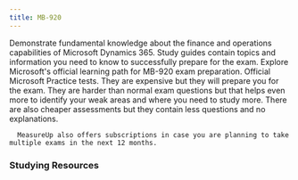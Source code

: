 ```yaml
---
title: MB-920
---
```


<Card title="Get Started" icon="star"> 
  <LinkCard title="Exam MB-920: Microsoft Dynamics 365 Fundamentals (ERP)" href="https://learn.microsoft.com/en-us/credentials/certifications/d365-fundamentals-finance-and-operations-apps-erp?WT.mc_id=studentamb_165290" target="_blank"/>
      Demonstrate fundamental knowledge about the finance and operations capabilities of Microsoft Dynamics 365.
  <LinkCard title="MB-920 Study Guide" href="https://aka.ms/mb920-studyguide?WT.mc_id=studentamb_165290" target="_blank"/>
      Study guides contain topics and information you need to know to successfully prepare for the exam.
  <LinkCard title="Microsoft Learn" href="https://learn.microsoft.com/training/courses/mb-920t00?WT.mc_id=studentamb_165290" target="_blank"/>
      Explore Microsoft's official learning path for MB-920 exam preparation.
</Card>

<Card title="MeasureUp Practice Tests" icon="open-book"> 
<CardGrid>
  <LinkCard title="MeasureUp Assessment" href="https://www.measureup.com/assessment-mb-920-microsoft-dynamics-365-fundamentals-erp.html#u44" target="_blank"/>
  <LinkCard title="MeasureUp Practice Test" href="https://www.measureup.com/microsoft-practice-test-mb-920-microsoft-dynamics-365-fundamentals-erp.html#u44" target="_blank"/>
</CardGrid>
  <LinkCard title="MeasureUp Subscriptions" href="https://www.measureup.com/subscription-plans-for-individuals#u44" target="_blank"/>
      Official Microsoft Practice tests. They are expensive but they will prepare you for the exam. They are harder than normal exam questions but that helps 
      even more to identify your weak areas and where you need to study more. There are also cheaper assessments but they contain less questions and no explanations.

      MeasureUp also offers subscriptions in case you are planning to take multiple exams in the next 12 months. 
</Card>

### Studying Resources

<Tabs>

  <TabItem label="Text">
  <CardGrid>
    <LinkCard title="Microsoft Learn" href="https://learn.microsoft.com/training/courses/mb-920t00?WT.mc_id=studentamb_165290" target="_blank"/>
  </CardGrid>
  </TabItem>

  <TabItem label="Videos">
  <CardGrid>
    <LinkCard title="Microsoft Virtual Training Day: Dynamics 365 Fundamentals (ERP)" href="https://events.microsoft.com/en-us/allevents/?language=English&clientTimeZone=1&search=Microsoft%20Dynamics%20365%20Virtual%20Training%20Day:%20Fundamentals%20(ERP)" target="_blank"/>
  </CardGrid>
  </TabItem>

  <TabItem label="Paid">
  <CardGrid>
  </CardGrid>
  </TabItem>

  <TabItem label="Tests">
  <CardGrid>
    <LinkCard title="MS Learn Practice Assessment" href="https://learn.microsoft.com/en-us/certifications/exams/mb-920/practice/assessment?assessment-type=practice&assessmentId=54" target="_blank"/>
    <LinkCard title="MeasureUp Assessment" href="https://www.measureup.com/assessment-mb-920-microsoft-dynamics-365-fundamentals-erp.html#u44" target="_blank"/>
    <LinkCard title="MeasureUp Practice Tests" href="https://www.measureup.com/microsoft-practice-test-mb-920-microsoft-dynamics-365-fundamentals-erp.html#u44" target="_blank"/> 
  </CardGrid>
  </TabItem>

  <TabItem label="Misc">
  <CardGrid>
  </CardGrid>
  </TabItem>
  
</Tabs>
